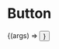  
<Meta title="Components/Button" Components={Button}/>

# Button

<ArgsTable of={Button} />

<Canvas> 
  <Story 
    name="Nome da história"
    args={{
      ...Button.defaultProps,
      label: 'Botão',
    }}
  >
    {(args) => <Button {...args} />}
  </Story>
</Canvas>